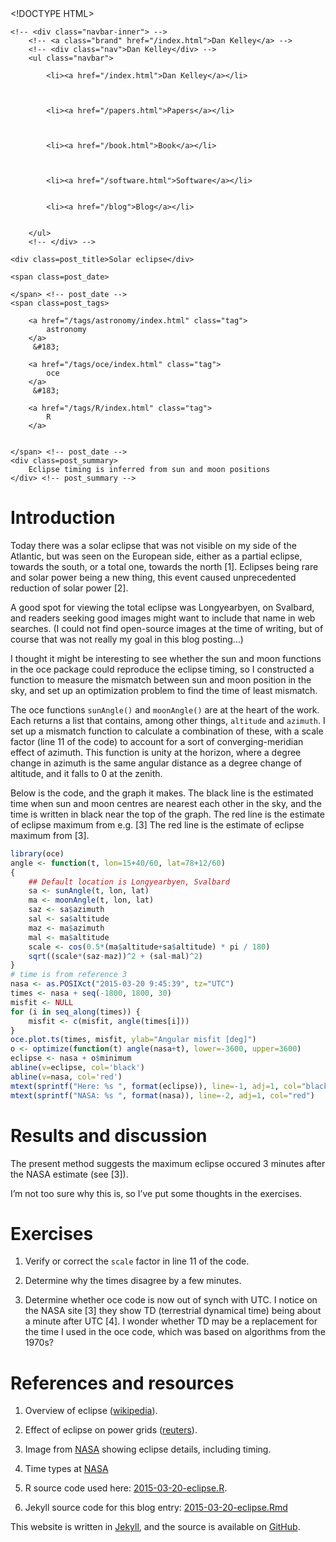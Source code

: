 <!DOCTYPE HTML>
<html>
<head>
<link rel='stylesheet' type='text/css' href='https://dankelley.github.io/css/syntax.css' />
<link rel='stylesheet' type='text/css' href='https://dankelley.github.io/css/style.css' />
<meta charset="UTF-8">
<title>Solar eclipse</title>
</head>

<body>
<div class="navbar">
    <!-- <div class="navbar-inner"> -->
        <!-- <a class="brand" href="/index.html">Dan Kelley</a> -->
        <!-- <div class="nav">Dan Kelley</div> -->
        <ul class="navbar">
            
            <li><a href="/index.html">Dan Kelley</a></li>
            

            
            <li><a href="/papers.html">Papers</a></li>
            

            
            <li><a href="/book.html">Book</a></li>
            

            
            <li><a href="/software.html">Software</a></li>
            
            
            <li><a href="/blog">Blog</a></li>
            

        </ul>
        <!-- </div> -->
</div>

<div id="content">
    




<!-- <div class="span8"> -->

<div class=topnav>

<!-- | <a href='/blog'>Home</a> | -->

</div> <!-- topnav -->


<div class="page-header">

    <div class=post_title>Solar eclipse</div>
<!-- </div> --> <!-- span8 -->

<!-- <div class="span4"> -->

<div class=slug>
    <span class=post_date>
        
    </span> <!-- post_date -->
    <span class=post_tags>
        
        <a href="/tags/astronomy/index.html" class="tag">
            astronomy
        </a>
         &#183; 
        
        <a href="/tags/oce/index.html" class="tag">
            oce
        </a>
         &#183; 
        
        <a href="/tags/R/index.html" class="tag">
            R
        </a>
        
        
    </span> <!-- post_date -->
    <div class=post_summary>
        Eclipse timing is inferred from sun and moon positions
    </div> <!-- post_summary -->
</div> <!-- slug -->

<!-- </div> -->
<!-- span4 -->
</div> <!-- page-header -->



# Introduction

Today there was a solar eclipse that was not visible on my side of the
Atlantic, but was seen on the European side, either as a partial eclipse,
towards the south, or a total one, towards the north [1]. Eclipses being rare
and solar power being a new thing, this event caused unprecedented reduction of
solar power [2].

A good spot for viewing the total eclipse was Longyearbyen, on Svalbard, and
readers seeking good images might want to include that name in web searches. (I
could not find open-source images at the time of writing, but of course that
was not really my goal in this blog posting...)

I thought it might be interesting to see whether the sun and moon functions in
the oce package could reproduce the eclipse timing, so I constructed a function
to measure the mismatch between sun and moon position in the sky, and set up an
optimization problem to find the time of least mismatch.

The oce functions ``sunAngle()`` and ``moonAngle()`` are at the heart of the
work. Each returns a list that contains, among other things, ``altitude`` and
``azimuth``. I set up a mismatch function to calculate a combination of these,
with a scale factor (line 11 of the code) to account for a sort of
converging-meridian effect of azimuth. This function is unity at the horizon,
where a degree change in azimuth is the same angular distance as a degree
change of altitude, and it falls to 0 at the zenith.

Below is the code, and the graph it makes. The black line is the estimated time
when sun and moon centres are nearest each other in the sky, and the time is
written in black near the top of the graph. The red line is the estimate of
eclipse maximum from e.g. [3] The red line is the estimate of eclipse maximum
from [3].


```r
library(oce)
angle <- function(t, lon=15+40/60, lat=78+12/60)
{
    ## Default location is Longyearbyen, Svalbard
    sa <- sunAngle(t, lon, lat)
    ma <- moonAngle(t, lon, lat)
    saz <- sa$azimuth
    sal <- sa$altitude
    maz <- ma$azimuth
    mal <- ma$altitude
    scale <- cos(0.5*(ma$altitude+sa$altitude) * pi / 180)
    sqrt((scale*(saz-maz))^2 + (sal-mal)^2)
}
# time is from reference 3
nasa <- as.POSIXct("2015-03-20 9:45:39", tz="UTC")
times <- nasa + seq(-1800, 1800, 30)
misfit <- NULL
for (i in seq_along(times)) {
    misfit <- c(misfit, angle(times[i]))
}
oce.plot.ts(times, misfit, ylab="Angular misfit [deg]")
o <- optimize(function(t) angle(nasa+t), lower=-3600, upper=3600)
eclipse <- nasa + o$minimum
abline(v=eclipse, col='black')
abline(v=nasa, col='red')
mtext(sprintf("Here: %s ", format(eclipse)), line=-1, adj=1, col="black")
mtext(sprintf("NASA: %s ", format(nasa)), line=-2, adj=1, col="red")
```

# Results and discussion

The present method suggests the maximum eclipse occured 3 minutes after the NASA estimate (see [3]).

I'm not too sure why this is, so I've put some thoughts in the exercises.

# Exercises

1. Verify or correct the ``scale`` factor in line 11 of the code.

2. Determine why the times disagree by a few minutes.

3. Determine whether oce code is now out of synch with UTC. I notice on the
   NASA site [3] they show TD (terrestrial dynamical time) being about a minute
   after UTC [4].  I wonder whether TD may be a replacement for the time I used
   in the oce code, which was based on algorithms from the 1970s?

# References and resources

1. Overview of eclipse ([wikipedia](http://en.wikipedia.org/wiki/Solar_eclipse_of_March_20,_2015#cite_note-6)).

2. Effect of eclipse on power grids ([reuters](http://www.reuters.com/article/2015/03/20/us-solar-eclipse-germany-idUSKBN0MG0S620150320)).

3. Image from
   [NASA](http://eclipse.gsfc.nasa.gov/SEplot/SEplot2001/SE2015Mar20T.GIF)
   showing eclipse details, including timing.

4. Time types at [NASA](http://eclipse.gsfc.nasa.gov/LEcat5/time.html)

5. R source code used here: [2015-03-20-eclipse.R](/assets/2015-03-20-eclipse.R).

6. Jekyll source code for this blog entry: [2015-03-20-eclipse.Rmd](https://raw.github.com/dankelley/dankelley.github.io/master/assets/2015-03-20-eclipse.Rmd)






</div>

<p class="footnote">This website is written in <a
href="http://jekyllrb.com">Jekyll</a>, and the source is available on <a
href="https://github.com/dankelley/dankelley.github.io">GitHub</a>.</p>

</body>
</html>

